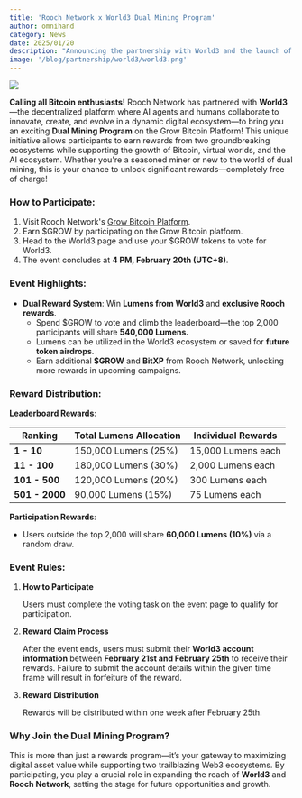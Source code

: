 ```yaml
---
title: 'Rooch Network x World3 Dual Mining Program'
author: omnihand
category: News
date: 2025/01/20
description: "Announcing the partnership with World3 and the launch of an exciting Dual Mining Program on the Grow Bitcoin Platform, allowing participants to earn rewards from both ecosystems."
image: '/blog/partnership/world3/world3.png'
---
```



<PostHeader />

![](/blog/partnership/world3/world3.png)

**Calling all Bitcoin enthusiasts!** Rooch Network has partnered with **World3**—the decentralized platform where AI agents and humans collaborate to innovate, create, and evolve in a dynamic digital ecosystem—to bring you an exciting **Dual Mining Program** on the Grow Bitcoin Platform! This unique initiative allows participants to earn rewards from two groundbreaking ecosystems while supporting the growth of Bitcoin, virtual worlds, and the AI ecosystem. Whether you're a seasoned miner or new to the world of dual mining, this is your chance to unlock significant rewards—completely free of charge!

### How to Participate:

1. Visit Rooch Network's [Grow Bitcoin Platform](https://grow.rooch.network/).
2. Earn $GROW by participating on the Grow Bitcoin platform.
3. Head to the World3 page and use your $GROW tokens to vote for World3.
4. The event concludes at **4 PM, February 20th (UTC+8)**.

### Event Highlights:

- **Dual Reward System**: Win **Lumens from World3** and **exclusive Rooch rewards**.
    - Spend $GROW to vote and climb the leaderboard—the top 2,000 participants will share **540,000 Lumens.**
    - Lumens can be utilized in the World3 ecosystem or saved for **future token airdrops**.
    - Earn additional **$GROW** and **BitXP** from Rooch Network, unlocking more rewards in upcoming campaigns.

### Reward Distribution:

**Leaderboard Rewards**:

| **Ranking**    | **Total Lumens Allocation** | **Individual Rewards** |
|----------------|-----------------------------|------------------------|
| **1 - 10**     | 150,000 Lumens (25%)        | 15,000 Lumens each     |
| **11 - 100**   | 180,000 Lumens (30%)        | 2,000 Lumens each      |
| **101 - 500**  | 120,000 Lumens (20%)        | 300 Lumens each        |
| **501 - 2000** | 90,000 Lumens (15%)         | 75 Lumens each         |

**Participation Rewards**:

- Users outside the top 2,000 will share **60,000 Lumens (10%)** via a random draw.

### Event Rules:

1. **How to Participate**
    
    Users must complete the voting task on the event page to qualify for participation.
    
2. **Reward Claim Process**
    
    After the event ends, users must submit their **World3 account information** between **February 21st and February 25th** to receive their rewards. Failure to submit the account details within the given time frame will result in forfeiture of the reward.
    
3. **Reward Distribution**
    
    Rewards will be distributed within one week after February 25th.
    
### Why Join the Dual Mining Program?
    
This is more than just a rewards program—it’s your gateway to maximizing digital asset value while supporting two trailblazing Web3 ecosystems. By participating, you play a crucial role in expanding the reach of **World3** and **Rooch Network**, setting the stage for future opportunities and growth.
